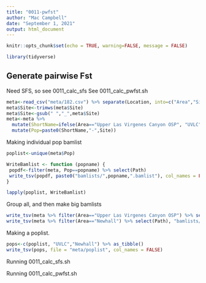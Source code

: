 ```yaml
---
title: "0011-pwfst"
author: "Mac Campbell"
date: "September 1, 2021"
output: html_document
---
```


```r
knitr::opts_chunk$set(echo = TRUE, warning=FALSE, message = FALSE)
```

```r
library(tidyverse)
```

## Generate pairwise Fst
Need SFS, so see 0011_calc_sfs
See 0011_calc_pwfst.sh    

```r
meta<-read_csv("meta/182.csv") %>% separate(Location, into=c("Area","Site"), sep=",", remove=FALSE) 
meta$Site<-trimws(meta$Site)
meta$Site<-gsub(" ","_",meta$Site)
meta<-meta %>%
  mutate(ShortName=ifelse(Area=="Upper Las Virgenes Canyon OSP", "UVLC", Area)) %>%
  mutate(Pop=paste0(ShortName,"-",Site))
```

Making individual pop bamlist

```r
poplist<-unique(meta$Pop)
```

```r
WriteBamlist <- function (popname) {
 popdf<-filter(meta, Pop==popname) %>% select(Path)
 write_tsv(popdf, paste0("bamlists/",popname,".bamlist"), col_names = FALSE)
}
```

```r
lapply(poplist, WriteBamlist)
```


Group all, and then make big bamlists

```r
write_tsv(meta %>% filter(Area=="Upper Las Virgenes Canyon OSP") %>% select(Path), "bamlists/UVLC.bamlist", col_names = FALSE)
write_tsv(meta %>% filter(Area=="Newhall") %>% select(Path), "bamlists/Newhall.bamlist", col_names = FALSE)
```

Making a poplist.
```r
pops<-c(poplist, "UVLC","Newhall") %>% as_tibble()
write_tsv(pops, file = "meta/poplist", col_names = FALSE)
```

Running 0011_calc_sfs.sh

Running 0011_calc_pwfst.sh
